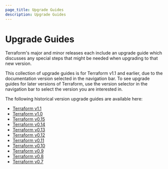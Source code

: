 ```yaml
---
page_title: Upgrade Guides
description: Upgrade Guides
---
```


# Upgrade Guides

Terraform's major and minor releases each include an upgrade guide which
discusses any special steps that might be needed when upgrading to that new
version.

This collection of upgrade guides is for Terraform v1.1 and earlier, due to
the documentation version selected in the navigation bar. To see upgrade
guides for later versions of Terraform, use the version selector in the
navigation bar to select the version you are interested in.

The following historical version upgrade guides are available here:

* [Terraform v1.1](/language/upgrade-guides/1-1)
* [Terraform v1.0](/language/upgrade-guides/1-0)
* [Terraform v0.15](/language/upgrade-guides/0-15)
* [Terraform v0.14](/language/upgrade-guides/0-14)
* [Terraform v0.13](/language/upgrade-guides/0-13)
* [Terraform v0.12](/language/upgrade-guides/0-12)
* [Terraform v0.11](/language/upgrade-guides/0-11)
* [Terraform v0.10](/language/upgrade-guides/0-10)
* [Terraform v0.9](/language/upgrade-guides/0-9)
* [Terraform v0.8](/language/upgrade-guides/0-8)
* [Terraform v0.7](/language/upgrade-guides/0-7)
